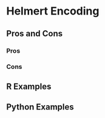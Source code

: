 # Helmert Encoding {#sec-helmert-encoding}

## Pros and Cons

### Pros

### Cons

## R Examples

## Python Examples
